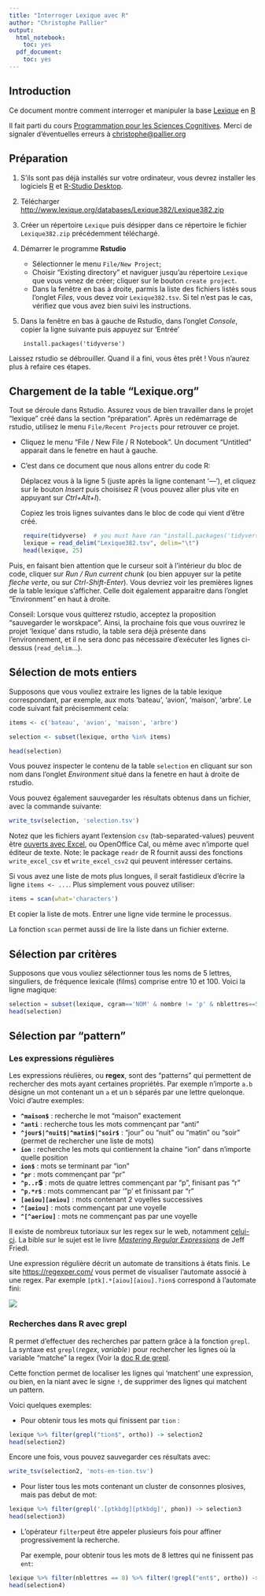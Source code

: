 ```yaml
---
title: "Interroger Lexique avec R"
author: "Christophe Pallier"
output:
  html_notebook:
    toc: yes
  pdf_document:
    toc: yes
---
```


## Introduction

Ce document montre comment interroger et manipuler la base [Lexique](http://www.lexique.org) en [R](https://fr.wikipedia.org/wiki/R_(langage)) 

Il fait parti du cours [Programmation pour les Sciences Cognitives](https://chrplr.github.io/PCBS/). Merci de signaler d'éventuelles erreurs à <christophe@pallier.org>


## Préparation

1. S'ils sont pas déjà installés sur votre ordinateur, vous devrez installer les logiciels [R](https://cran.r-project.org/) et  [R-Studio Desktop](https://www.rstudio.com/products/rstudio/#Desktop).

2. Télécharger <http://www.lexique.org/databases/Lexique382/Lexique382.zip>

3. Créer un répertoire `Lexique` puis désipper dans ce répertoire le fichier `Lexique382.zip` précédemment téléchargé.

4. Démarrer le programme **Rstudio** 

   - Sélectionner le menu `File/New Project`; 
   - Choisir "Existing directory" et naviguer jusqu'au répertoire `Lexique` que vous venez de créer; cliquer sur le bouton `create project`. 
   - Dans la fenêtre en bas à droite, parmis la liste des fichiers listés sous l'onglet *Files*, vous devez voir `Lexique382.tsv`. Si tel n'est pas le cas, vérifiez que vous avez bien suivi les instructions.

5. Dans la fenêtre en bas à gauche de Rstudio, dans l'onglet *Console*, copier la ligne suivante puis appuyez sur 'Entrée'

```
    install.packages('tidyverse')
```

Laissez rstudio se débrouiller. Quand il a fini, vous êtes prêt ! Vous n'aurez plus à refaire ces étapes.

## Chargement de la table "Lexique.org"

Tout se déroule dans Rstudio. Assurez vous de bien travailler dans le projet "lexique" créé dans la section "préparation". Après un redémarrage de rstudio, utilisez le menu `File/Recent Projects` pour retrouver ce projet.

- Cliquez le menu "File / New File / R Notebook". Un document "Untitled" apparait dans le fenetre en haut à gauche. 
- C'est dans ce document que nous allons entrer du code R:

  Déplacez vous à la ligne 5 (juste après la ligne contenant '---'), et cliquez sur le bouton *Insert* puis choisisez *R* (vous pouvez aller plus vite en appuyant sur *Ctrl+Alt+I*). 
  
  Copiez les trois lignes suivantes dans le bloc de code qui vient d'être créé. 

```r
    require(tidyverse)  # you must have ran "install.packages('tidyverse')" earlier
    lexique = read_delim("Lexique382.tsv", delim="\t")
    head(lexique, 25)
```

   Puis, en faisant bien attention que le curseur soit à l'intérieur du bloc de code, cliquer sur *Run / Run current chunk* (ou bien appuyer sur la petite *fleche verte*, ou sur *Ctrl-Shift-Enter*). Vous devriez voir les premières lignes de la table lexique s'afficher. Celle doit également apparaitre dans l'onglet "Environment" en haut à droite. 


Conseil: Lorsque vous quitterez rstudio, acceptez la proposition "sauvegarder le worskpace". Ainsi, la prochaine fois que vous ouvrirez le projet 'lexique' dans rstudio, la table sera déjà présente dans l'environnement, et il ne sera donc pas nécessaire d'exécuter les lignes ci-dessus (`read_delim`...).


## Sélection de mots entiers

Supposons que vous vouliez extraire les lignes de la table lexique correspondant, par exemple, aux mots 'bateau', 'avion', 'maison', 'arbre'. Le code suivant fait précisemment cela:


```r
items <- c('bateau', 'avion', 'maison', 'arbre')

selection <- subset(lexique, ortho %in% items)

head(selection)
```

Vous pouvez inspecter le contenu de la table `selection` en cliquant sur son nom dans l'onglet *Environment* situé dans la fenetre en haut à droite de rstudio.


Vous pouvez également sauvegarder les résultats obtenus dans un fichier,  avec la commande suivante:

```r
write_tsv(selection, 'selection.tsv')
```

Notez que les fichiers ayant l'extension `csv` (tab-separated-values) peuvent être [ouverts avec Excel](https://rievent.zendesk.com/hc/en-us/articles/360000029172-FAQ-How-do-I-open-a-tsv-file-in-Excel-), ou OpenOffice Cal, ou même avec n'importe quel éditeur de texte. Note: le package `readr` de R fournit aussi des fonctions `write_excel_csv` et `write_excel_csv2` qui peuvent intéresser certains.

Si vous avez une liste de mots plus longues, il serait fastidieux d'écrire la ligne `items <- ...`. Plus simplement vous pouvez utiliser:

```r
items = scan(what='characters')
```

Et copier la liste de mots. Entrer une ligne vide termine le processus. 

La fonction `scan` permet aussi de lire la liste dans un fichier externe.

## Sélection par critères

Supposons que vous vouliez sélectionner tous les noms de 5 lettres, singuliers, de fréquence lexicale (films) comprise entre 10 et 100. Voici la ligne magique:

```r
selection = subset(lexique, cgram=='NOM' & nombre != 'p' & nblettres==5 & freqlivres > 10 & freqlivres < 100)
head(selection)
```

## Sélection par "pattern"

### Les expressions régulières

Les expressions réulières, ou **regex**, sont des “patterns” qui permettent de rechercher des mots ayant certaines propriétés. Par exemple n'importe `a.b` désigne un mot contenant un `a` et un `b` séparés par une lettre quelonque. Voici d'autre exemples:

- **`^maison$`** : recherche le mot “maison” exactement
- **`^anti`** : recherche tous les mots commençant par “anti”
- **`^jour$|^nuit$|^matin$|^soir$`** : “jour” ou “nuit” ou “matin” ou “soir” (permet de rechercher une liste de mots)
- **`ion`** : recherche les mots qui contiennent la chaine “ion” dans n’importe quelle position
- **`ion$`** : mots se terminant par “ion”
- **`^pr`** : mots commençant par “pr”
- **`^p..r`$** : mots de quatre lettres commençant par “p”, finisant pas “r”
- **`^p.*r$`** : mots commencant par ‘”p’ et finissant par “r”
- **`[aeiou][aeiou]`** : mots contenant 2 voyelles successives
- **`^[aeiou]`** : mots commençant par une voyelle
- **`^[^aeriou]`** : mots ne commençant pas par une voyelle

Il existe de nombreux tutoriaux sur les regex sur le web, notamment [celui-ci](http://www.canyouseome.com/guide-regex/). La bible sur le sujet est le livre _[Mastering Regular Expressions](http://regex.info/book.html)_  de Jeff Friedl. 

Une expression régulière décrit un automate de transitions à états finis. Le site <https://regexper.com/> vous permet de visualiser l’automate associé à une regex. Par exemple `[ptk].*[aiou][aiou].?ion$` correspond à l’automate fini:

![](fsa.png)

### Recherches dans R avec grepl

R permet d'effectuer des recherches par pattern grâce à la fonction `grepl`. La syntaxe est `grepl(`_regex_, _variable_`)` pour rechercher les lignes où la variable "matche" la regex (Voir la [doc R de grepl](https://stat.ethz.ch/R-manual/R-devel/library/base/html/grep.html).

Cette fonction permet de localiser les lignes qui 'matchent' une expression, ou bien, en la niant avec le signe `!`, de supprimer des lignes qui matchent un pattern.

Voici quelques exemples:

* Pour obtenir tous les mots qui finissent par `tion` :

```r
lexique %>% filter(grepl("tion$", ortho)) -> selection2
head(selection2)
```

Encore une fois, vous pouvez sauvegarder ces résultats avec:


```r
write_tsv(selection2, 'mots-en-tion.tsv')
```

* Pour lister tous les mots contenant un cluster de consonnes plosives, mais pas debut de mot:

```r
lexique %>% filter(grepl('.[ptkbdg][ptkbdg]', phon)) -> selection3
head(selection3)
```


* L'opérateur `filter`peut être appeler plusieurs fois pour affiner progressivement la recherche. 

  Par exemple, pour obtenir tous les mots de 8 lettres qui ne finissent pas `ent`:
  
```r
lexique %>% filter(nblettres == 8) %>% filter(!grepl("ent$", ortho)) -> selection4
head(selection4)
```



